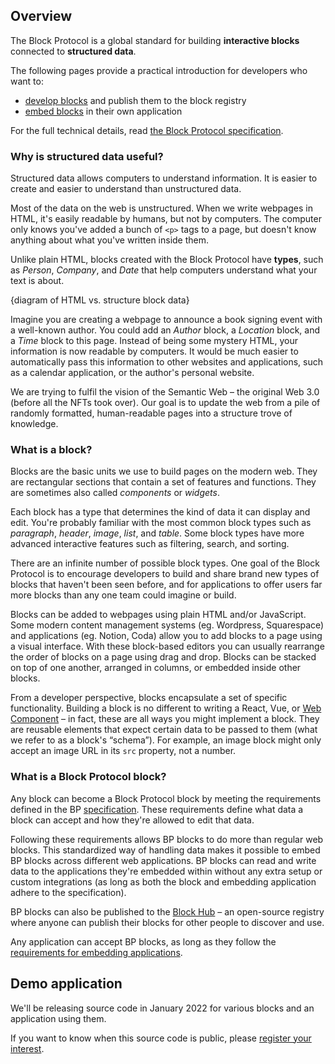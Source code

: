 ## Overview

The Block Protocol is a global standard for building **interactive blocks** connected to **structured data**.

The following pages provide a practical introduction for developers who want to:

- [develop blocks](https://blockprotocol.org/docs/developing-blocks) and publish them to the block registry
- [embed blocks](https://blockprotocol.org/docs/embedding-blocks) in their own application

For the full technical details, read [the Block Protocol specification](https://blockprotocol.org/spec).

### Why is structured data useful?

Structured data allows computers to understand information. It is easier to create and easier to understand than unstructured data.

Most of the data on the web is unstructured. When we write webpages in HTML, it's easily readable by humans, but not by computers. The computer only knows you've added a bunch of `<p>` tags to a page, but doesn't know anything about what you've written inside them.

Unlike plain HTML, blocks created with the Block Protocol have **types**, such as _Person_, _Company_, and _Date_ that help computers understand what your text is about.

{diagram of HTML vs. structure block data}

Imagine you are creating a webpage to announce a book signing event with a well-known author. You could add an _Author_ block, a _Location_ block, and a _Time_ block to this page. Instead of being some mystery HTML, your information is now readable by computers. It would be much easier to automatically pass this information to other websites and applications, such as a calendar application, or the author's personal website.

We are trying to fulfil the vision of the Semantic Web – the original Web 3.0 (before all the NFTs took over). Our goal is to update the web from a pile of randomly formatted, human-readable pages into a structure trove of knowledge.

### What is a block?

Blocks are the basic units we use to build pages on the modern web. They are rectangular sections that contain a set of features and functions. They are sometimes also called _components_ or _widgets_.

Each block has a type that determines the kind of data it can display and edit. You're probably familiar with the most common block types such as _paragraph_, _header_, _image_, _list_, and _table_. Some block types have more advanced interactive features such as filtering, search, and sorting.

There are an infinite number of possible block types. One goal of the Block Protocol is to encourage developers to build and share brand new types of blocks that haven't been seen before, and for applications to offer users far more blocks than any one team could imagine or build.

Blocks can be added to webpages using plain HTML and/or JavaScript. Some modern content management systems (eg. Wordpress, Squarespace) and applications (eg. Notion, Coda) allow you to add blocks to a page using a visual interface. With these block-based editors you can usually rearrange the order of blocks on a page using drag and drop. Blocks can be stacked on top of one another, arranged in columns, or embedded inside other blocks.

From a developer perspective, blocks encapsulate a set of specific functionality. Building a block is no different to writing a React, Vue, or [Web Component](https://en.wikipedia.org/wiki/Web_Components) – in fact, these are all ways you might implement a block. They are reusable elements that expect certain data to be passed to them (what we refer to as a block's “schema”). For example, an image block might only accept an image URL in its `src` property, not a number.

### What is a Block Protocol block?

Any block can become a Block Protocol block by meeting the requirements defined in the BP [specification](https://blockprotocol.org/spec). These requirements define what data a block can accept and how they're allowed to edit that data.

Following these requirements allows BP blocks to do more than regular web blocks. This standardized way of handling data makes it possible to embed BP blocks across different web applications. BP blocks can read and write data to the applications they're embedded within without any extra setup or custom integrations (as long as both the block and embedding application adhere to the specification).

BP blocks can also be published to the [Block Hub](https://blockprotocol.org/hub) – an open-source registry where anyone can publish their blocks for other people to discover and use.

Any application can accept BP blocks, as long as they follow the [requirements for embedding applications](https://blockprotocol.org/spec/embedding-applications).

## Demo application

We'll be releasing source code in January 2022 for various blocks and an application using them.

If you want to know when this source code is public, please [register your interest](https://blockprotocol.org/partners).
